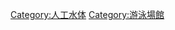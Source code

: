 {{Commons category|Swimming pools}}

[[Category:人工水体|Category:人工水体]]
[[Category:游泳場館|Category:游泳場館]]